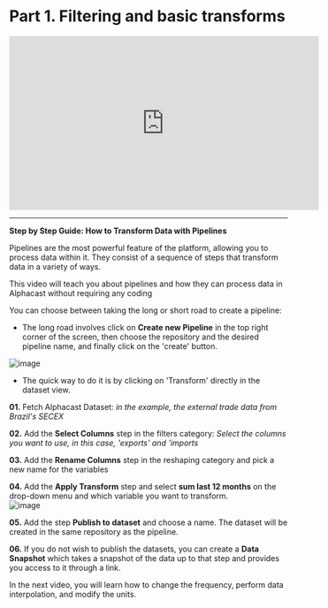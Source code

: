# Part 1. Filtering and basic transforms

<iframe width="560" height="315" src="https://www.youtube.com/embed/XU8ljb2VhZc" title="YouTube video player" frameborder="0" allow="accelerometer; autoplay; clipboard-write; encrypted-media; gyroscope; picture-in-picture; web-share" allowfullscreen></iframe>

---------------------------------------------------------------------------------

**Step by Step Guide: How to Transform Data with Pipelines**

Pipelines are the most powerful feature of the platform, allowing you to process data within it. They consist of a sequence of steps that transform data in a variety of ways.

This video will teach you about pipelines and how they can process data in Alphacast without requiring any coding

You can choose between taking the long or short road to create a pipeline:

- The long road involves click on **Create new Pipeline** in the top right corner of the screen, then choose the repository and the desired pipeline name, and finally click on the 'create' button.

![image](https://user-images.githubusercontent.com/90727312/221910379-cf20b150-db30-47b9-ba9d-ac7a6a379430.png)

- The quick way to do it is by clicking on 'Transform' directly in the dataset view.

**01.** Fetch Alphacast Dataset:
*in the example, the external trade data from Brazil's SECEX* 

**02.** Add the **Select Columns** step in the filters category: *Select the columns you want to use, in this case, 'exports' and 'imports*

**03.** Add the **Rename Columns** step in the reshaping category and pick a new name for the variables

**04.** Add the **Apply Transform** step and select **sum last 12 months** on the drop-down menu and which variable you want to transform.                             
  ![image](https://user-images.githubusercontent.com/90727312/221948847-cd9fc202-8d5f-4a6a-bf07-20c83351fce5.png)


**05.** Add the step **Publish to dataset** and choose a name. The dataset will be created in the same repository as the pipeline.

**06.** If you do not wish to publish the datasets, you can create a **Data Snapshot** which takes a snapshot of the data up to that step and provides you access to it through a link.

In the next video, you will learn how to change the frequency, perform data interpolation, and modify the units.
